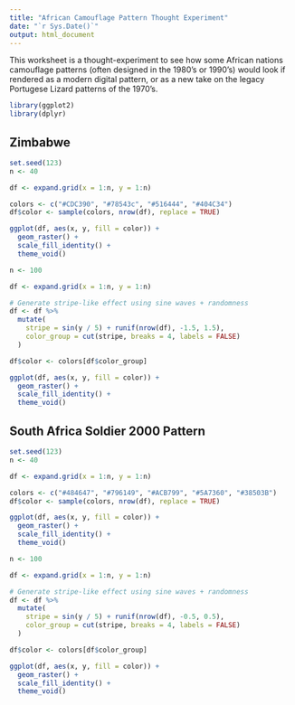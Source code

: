 ```yaml
---
title: "African Camouflage Pattern Thought Experiment"
date: "`r Sys.Date()`"
output: html_document
---
```


This worksheet is a thought-experiment to see how some African nations camouflage patterns (often designed in the 1980's or 1990's) would look if rendered as a modern digital pattern, or as a new take on the legacy Portugese Lizard patterns of the 1970's. 


```r
library(ggplot2)
library(dplyr)
```

## Zimbabwe

```r
set.seed(123)
n <- 40

df <- expand.grid(x = 1:n, y = 1:n)

colors <- c("#CDC390", "#78543c", "#516444", "#404C34")  
df$color <- sample(colors, nrow(df), replace = TRUE)

ggplot(df, aes(x, y, fill = color)) +
  geom_raster() +
  scale_fill_identity() +
  theme_void()
```

```r
n <- 100

df <- expand.grid(x = 1:n, y = 1:n)

# Generate stripe-like effect using sine waves + randomness
df <- df %>%
  mutate(
    stripe = sin(y / 5) + runif(nrow(df), -1.5, 1.5), 
    color_group = cut(stripe, breaks = 4, labels = FALSE)  
  )

df$color <- colors[df$color_group]

ggplot(df, aes(x, y, fill = color)) +
  geom_raster() +
  scale_fill_identity() +
  theme_void()
```




## South Africa Soldier 2000 Pattern

```r
set.seed(123)
n <- 40

df <- expand.grid(x = 1:n, y = 1:n)

colors <- c("#484647", "#796149", "#ACB799", "#5A7360", "#38503B")  
df$color <- sample(colors, nrow(df), replace = TRUE)

ggplot(df, aes(x, y, fill = color)) +
  geom_raster() +
  scale_fill_identity() +
  theme_void()
```

```r
n <- 100

df <- expand.grid(x = 1:n, y = 1:n)

# Generate stripe-like effect using sine waves + randomness
df <- df %>%
  mutate(
    stripe = sin(y / 5) + runif(nrow(df), -0.5, 0.5), 
    color_group = cut(stripe, breaks = 4, labels = FALSE)  
  )

df$color <- colors[df$color_group]

ggplot(df, aes(x, y, fill = color)) +
  geom_raster() +
  scale_fill_identity() +
  theme_void()
```
